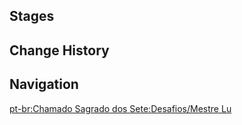 {{Description|Certified player [[Master Lu]]. The owner of [[Fanmu Carpenter]]'s, and old name in [[Qingce Village]]. He grew curious about this card game after taking a few orders regarding related ornaments, and soon became a player himself...|[[Map]] description}}
{{Genius Invokation TCG Character Stages Intro}}

==Stages==
{{Genius Invokation TCG Stages/Detailed|Master Lu}}

==Change History==
{{Change History|3.7}}

==Navigation==
{{Genius Invokation TCG Stages Navbox}}

[[pt-br:Chamado Sagrado dos Sete:Desafios/Mestre Lu]]